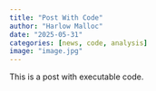 ```yaml
---
title: "Post With Code"
author: "Harlow Malloc"
date: "2025-05-31"
categories: [news, code, analysis]
image: "image.jpg"
---
```


This is a post with executable code.
